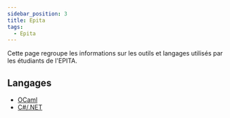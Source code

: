 ```yaml
---
sidebar_position: 3
title: Epita
tags:
  - Epita
---
```



Cette page regroupe les informations sur les outils et langages utilisés par les étudiants de l'EPITA.

## Langages

- [OCaml](./OCaml.mdx)
- [C#/.NET](./dotnet.mdx)